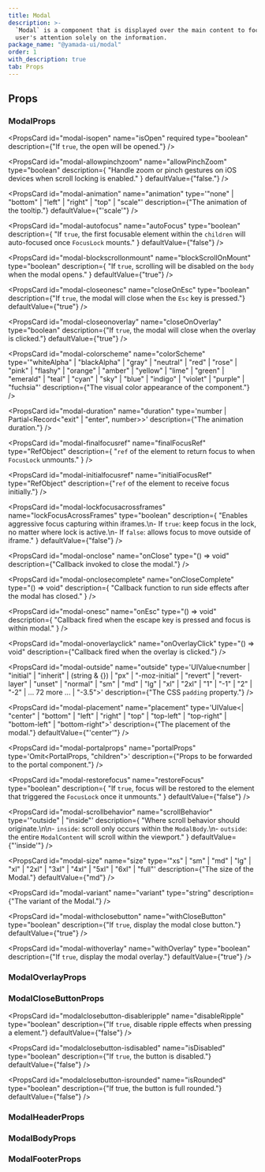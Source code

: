 ```yaml
---
title: Modal
description: >-
  `Modal` is a component that is displayed over the main content to focus the
  user's attention solely on the information.
package_name: "@yamada-ui/modal"
order: 1
with_description: true
tab: Props
---
```


## Props

### ModalProps

<PropsCard
  id="modal-isopen"
  name="isOpen"
  required
  type="boolean"
  description={"If `true`, the open will be opened."}
/>

<PropsCard id="modal-about" name="about" type="string" />

<PropsCard id="modal-accesskey" name="accessKey" type="string" />

<PropsCard
  id="modal-allowpinchzoom"
  name="allowPinchZoom"
  type="boolean"
  description={
    "Handle zoom or pinch gestures on iOS devices when scroll locking is enabled."
  }
  defaultValue={"false."}
/>

<PropsCard
  id="modal-animation"
  name="animation"
  type='"none" | "bottom" | "left" | "right" | "top" | "scale"'
  description={"The animation of the tooltip."}
  defaultValue={"'scale'"}
/>

<PropsCard
  id="modal-aria-activedescendant"
  name="aria-activedescendant"
  type="string"
/>

<PropsCard id="modal-aria-atomic" name="aria-atomic" type="Booleanish" />

<PropsCard
  id="modal-aria-autocomplete"
  name="aria-autocomplete"
  type='"list" | "none" | "inline" | "both"'
/>

<PropsCard
  id="modal-aria-braillelabel"
  name="aria-braillelabel"
  type="string"
/>

<PropsCard
  id="modal-aria-brailleroledescription"
  name="aria-brailleroledescription"
  type="string"
/>

<PropsCard id="modal-aria-busy" name="aria-busy" type="Booleanish" />

<PropsCard
  id="modal-aria-checked"
  name="aria-checked"
  type='boolean | "true" | "false" | "mixed"'
/>

<PropsCard id="modal-aria-colcount" name="aria-colcount" type="number" />

<PropsCard id="modal-aria-colindex" name="aria-colindex" type="number" />

<PropsCard
  id="modal-aria-colindextext"
  name="aria-colindextext"
  type="string"
/>

<PropsCard id="modal-aria-colspan" name="aria-colspan" type="number" />

<PropsCard id="modal-aria-controls" name="aria-controls" type="string" />

<PropsCard
  id="modal-aria-current"
  name="aria-current"
  type='type ONLY_FOR_FORMAT =
  | boolean
  | "time"
  | "true"
  | "false"
  | "step"
  | "page"
  | "location"
  | "date"'
/>

<PropsCard id="modal-aria-describedby" name="aria-describedby" type="string" />

<PropsCard id="modal-aria-description" name="aria-description" type="string" />

<PropsCard id="modal-aria-details" name="aria-details" type="string" />

<PropsCard id="modal-aria-disabled" name="aria-disabled" type="Booleanish" />

<PropsCard
  id="modal-aria-dropeffect"
  name="aria-dropeffect"
  type='"link" | "none" | "copy" | "execute" | "move" | "popup"'
/>

<PropsCard
  id="modal-aria-errormessage"
  name="aria-errormessage"
  type="string"
/>

<PropsCard id="modal-aria-expanded" name="aria-expanded" type="Booleanish" />

<PropsCard id="modal-aria-flowto" name="aria-flowto" type="string" />

<PropsCard id="modal-aria-grabbed" name="aria-grabbed" type="Booleanish" />

<PropsCard
  id="modal-aria-haspopup"
  name="aria-haspopup"
  type='type ONLY_FOR_FORMAT =
  | boolean
  | "dialog"
  | "menu"
  | "true"
  | "false"
  | "grid"
  | "listbox"
  | "tree"'
/>

<PropsCard id="modal-aria-hidden" name="aria-hidden" type="Booleanish" />

<PropsCard
  id="modal-aria-invalid"
  name="aria-invalid"
  type='boolean | "true" | "false" | "grammar" | "spelling"'
/>

<PropsCard
  id="modal-aria-keyshortcuts"
  name="aria-keyshortcuts"
  type="string"
/>

<PropsCard id="modal-aria-label" name="aria-label" type="string" />

<PropsCard id="modal-aria-labelledby" name="aria-labelledby" type="string" />

<PropsCard id="modal-aria-level" name="aria-level" type="number" />

<PropsCard
  id="modal-aria-live"
  name="aria-live"
  type='"off" | "assertive" | "polite"'
/>

<PropsCard id="modal-aria-modal" name="aria-modal" type="Booleanish" />

<PropsCard id="modal-aria-multiline" name="aria-multiline" type="Booleanish" />

<PropsCard
  id="modal-aria-multiselectable"
  name="aria-multiselectable"
  type="Booleanish"
/>

<PropsCard
  id="modal-aria-orientation"
  name="aria-orientation"
  type='"horizontal" | "vertical"'
/>

<PropsCard id="modal-aria-owns" name="aria-owns" type="string" />

<PropsCard id="modal-aria-placeholder" name="aria-placeholder" type="string" />

<PropsCard id="modal-aria-posinset" name="aria-posinset" type="number" />

<PropsCard
  id="modal-aria-pressed"
  name="aria-pressed"
  type='boolean | "true" | "false" | "mixed"'
/>

<PropsCard id="modal-aria-readonly" name="aria-readonly" type="Booleanish" />

<PropsCard
  id="modal-aria-relevant"
  name="aria-relevant"
  type='type ONLY_FOR_FORMAT =
  | "text"
  | "all"
  | "additions"
  | "additions removals"
  | "additions text"
  | "removals"
  | "removals additions"
  | "removals text"
  | "text additions"
  | "text removals"'
/>

<PropsCard id="modal-aria-required" name="aria-required" type="Booleanish" />

<PropsCard
  id="modal-aria-roledescription"
  name="aria-roledescription"
  type="string"
/>

<PropsCard id="modal-aria-rowcount" name="aria-rowcount" type="number" />

<PropsCard id="modal-aria-rowindex" name="aria-rowindex" type="number" />

<PropsCard
  id="modal-aria-rowindextext"
  name="aria-rowindextext"
  type="string"
/>

<PropsCard id="modal-aria-rowspan" name="aria-rowspan" type="number" />

<PropsCard id="modal-aria-selected" name="aria-selected" type="Booleanish" />

<PropsCard id="modal-aria-setsize" name="aria-setsize" type="number" />

<PropsCard
  id="modal-aria-sort"
  name="aria-sort"
  type='"none" | "ascending" | "descending" | "other"'
/>

<PropsCard id="modal-aria-valuemax" name="aria-valuemax" type="number" />

<PropsCard id="modal-aria-valuemin" name="aria-valuemin" type="number" />

<PropsCard id="modal-aria-valuenow" name="aria-valuenow" type="number" />

<PropsCard id="modal-aria-valuetext" name="aria-valuetext" type="string" />

<PropsCard
  id="modal-as"
  name="as"
  type='"symbol" | "object" | "a" | "abbr" | "address" | "area" | "article" | "aside" | "audio" | "b" | "base" | "bdi" | "bdo" | "big" | "blockquote" | "body" | "br" | "button" | "canvas" | ... 149 more ... | "view"'
/>

<PropsCard id="modal-autocapitalize" name="autoCapitalize" type="string" />

<PropsCard id="modal-autocorrect" name="autoCorrect" type="string" />

<PropsCard
  id="modal-autofocus"
  name="autoFocus"
  type="boolean"
  description={
    "If `true`, the first focusable element within the `children` will auto-focused once `FocusLock` mounts."
  }
  defaultValue={"false"}
/>

<PropsCard id="modal-autosave" name="autoSave" type="string" />

<PropsCard
  id="modal-blockscrollonmount"
  name="blockScrollOnMount"
  type="boolean"
  description={
    "If `true`, scrolling will be disabled on the `body` when the modal opens."
  }
  defaultValue={"true"}
/>

<PropsCard id="modal-classname" name="className" type="string" />

<PropsCard
  id="modal-closeonesc"
  name="closeOnEsc"
  type="boolean"
  description={"If `true`, the modal will close when the `Esc` key is pressed."}
  defaultValue={"true"}
/>

<PropsCard
  id="modal-closeonoverlay"
  name="closeOnOverlay"
  type="boolean"
  description={"If `true`, the modal will close when the overlay is clicked."}
  defaultValue={"true"}
/>

<PropsCard
  id="modal-colorscheme"
  name="colorScheme"
  type='"whiteAlpha" | "blackAlpha" | "gray" | "neutral" | "red" | "rose" | "pink" | "flashy" | "orange" | "amber" | "yellow" | "lime" | "green" | "emerald" | "teal" | "cyan" | "sky" | "blue" | "indigo" | "violet" | "purple" | "fuchsia"'
  description={"The visual color appearance of the component."}
/>

<PropsCard id="modal-content" name="content" type="string" />

<PropsCard
  id="modal-contenteditable"
  name="contentEditable"
  type='"inherit" | Booleanish | "plaintext-only"'
/>

<PropsCard id="modal-contextmenu" name="contextMenu" type="string" />

<PropsCard
  id="modal-dangerouslysetinnerhtml"
  name="dangerouslySetInnerHTML"
  type="{ __html: string | TrustedHTML }"
/>

<PropsCard id="modal-datatype" name="datatype" type="string" />

<PropsCard id="modal-defaultchecked" name="defaultChecked" type="boolean" />

<PropsCard
  id="modal-defaultvalue"
  name="defaultValue"
  type="string | number | readonly string[]"
/>

<PropsCard id="modal-dir" name="dir" type="string" />

<PropsCard id="modal-draggable" name="draggable" type="Booleanish" />

<PropsCard
  id="modal-duration"
  name="duration"
  type='number | Partial<Record<"exit" | "enter", number>>'
  description={"The animation duration."}
/>

<PropsCard
  id="modal-finalfocusref"
  name="finalFocusRef"
  type="RefObject<FocusableElement>"
  description={
    "`ref` of the element to return focus to when `FocusLock` unmounts."
  }
/>

<PropsCard id="modal-hidden" name="hidden" type="boolean" />

<PropsCard id="modal-id" name="id" type="string" />

<PropsCard
  id="modal-initialfocusref"
  name="initialFocusRef"
  type="RefObject<FocusableElement>"
  description={"`ref` of the element to receive focus initially."}
/>

<PropsCard id="modal-inlist" name="inlist" type="any" />

<PropsCard
  id="modal-inputmode"
  name="inputMode"
  type='type ONLY_FOR_FORMAT =
  | "search"
  | "text"
  | "none"
  | "tel"
  | "url"
  | "email"
  | "numeric"
  | "decimal"'
/>

<PropsCard id="modal-is" name="is" type="string" />

<PropsCard id="modal-itemid" name="itemID" type="string" />

<PropsCard id="modal-itemprop" name="itemProp" type="string" />

<PropsCard id="modal-itemref" name="itemRef" type="string" />

<PropsCard id="modal-itemscope" name="itemScope" type="boolean" />

<PropsCard id="modal-itemtype" name="itemType" type="string" />

<PropsCard id="modal-lang" name="lang" type="string" />

<PropsCard
  id="modal-lockfocusacrossframes"
  name="lockFocusAcrossFrames"
  type="boolean"
  description={
    "Enables aggressive focus capturing within iframes.\n- If `true`: keep focus in the lock, no matter where lock is active.\n- If `false`:  allows focus to move outside of iframe."
  }
  defaultValue={"false"}
/>

<PropsCard id="modal-nonce" name="nonce" type="string" />

<PropsCard
  id="modal-onabort"
  name="onAbort"
  type="ReactEventHandler<HTMLElement>"
/>

<PropsCard
  id="modal-onabortcapture"
  name="onAbortCapture"
  type="ReactEventHandler<HTMLElement>"
/>

<PropsCard
  id="modal-onanimationend"
  name="onAnimationEnd"
  type="AnimationEventHandler<HTMLElement>"
/>

<PropsCard
  id="modal-onanimationendcapture"
  name="onAnimationEndCapture"
  type="AnimationEventHandler<HTMLElement>"
/>

<PropsCard
  id="modal-onanimationiteration"
  name="onAnimationIteration"
  type="AnimationEventHandler<HTMLElement>"
/>

<PropsCard
  id="modal-onanimationiterationcapture"
  name="onAnimationIterationCapture"
  type="AnimationEventHandler<HTMLElement>"
/>

<PropsCard
  id="modal-onanimationstartcapture"
  name="onAnimationStartCapture"
  type="AnimationEventHandler<HTMLElement>"
/>

<PropsCard
  id="modal-onauxclick"
  name="onAuxClick"
  type="MouseEventHandler<HTMLElement>"
/>

<PropsCard
  id="modal-onauxclickcapture"
  name="onAuxClickCapture"
  type="MouseEventHandler<HTMLElement>"
/>

<PropsCard
  id="modal-onbeforeinput"
  name="onBeforeInput"
  type="FormEventHandler<HTMLElement>"
/>

<PropsCard
  id="modal-onbeforeinputcapture"
  name="onBeforeInputCapture"
  type="FormEventHandler<HTMLElement>"
/>

<PropsCard
  id="modal-onblur"
  name="onBlur"
  type="FocusEventHandler<HTMLElement>"
/>

<PropsCard
  id="modal-onblurcapture"
  name="onBlurCapture"
  type="FocusEventHandler<HTMLElement>"
/>

<PropsCard
  id="modal-oncanplay"
  name="onCanPlay"
  type="ReactEventHandler<HTMLElement>"
/>

<PropsCard
  id="modal-oncanplaycapture"
  name="onCanPlayCapture"
  type="ReactEventHandler<HTMLElement>"
/>

<PropsCard
  id="modal-oncanplaythrough"
  name="onCanPlayThrough"
  type="ReactEventHandler<HTMLElement>"
/>

<PropsCard
  id="modal-oncanplaythroughcapture"
  name="onCanPlayThroughCapture"
  type="ReactEventHandler<HTMLElement>"
/>

<PropsCard
  id="modal-onchange"
  name="onChange"
  type="FormEventHandler<HTMLElement>"
/>

<PropsCard
  id="modal-onchangecapture"
  name="onChangeCapture"
  type="FormEventHandler<HTMLElement>"
/>

<PropsCard
  id="modal-onclick"
  name="onClick"
  type="MouseEventHandler<HTMLElement>"
/>

<PropsCard
  id="modal-onclickcapture"
  name="onClickCapture"
  type="MouseEventHandler<HTMLElement>"
/>

<PropsCard
  id="modal-onclose"
  name="onClose"
  type="() => void"
  description={"Callback invoked to close the modal."}
/>

<PropsCard
  id="modal-onclosecomplete"
  name="onCloseComplete"
  type="() => void"
  description={
    "Callback function to run side effects after the modal has closed."
  }
/>

<PropsCard
  id="modal-oncompositionend"
  name="onCompositionEnd"
  type="CompositionEventHandler<HTMLElement>"
/>

<PropsCard
  id="modal-oncompositionendcapture"
  name="onCompositionEndCapture"
  type="CompositionEventHandler<HTMLElement>"
/>

<PropsCard
  id="modal-oncompositionstart"
  name="onCompositionStart"
  type="CompositionEventHandler<HTMLElement>"
/>

<PropsCard
  id="modal-oncompositionstartcapture"
  name="onCompositionStartCapture"
  type="CompositionEventHandler<HTMLElement>"
/>

<PropsCard
  id="modal-oncompositionupdate"
  name="onCompositionUpdate"
  type="CompositionEventHandler<HTMLElement>"
/>

<PropsCard
  id="modal-oncompositionupdatecapture"
  name="onCompositionUpdateCapture"
  type="CompositionEventHandler<HTMLElement>"
/>

<PropsCard
  id="modal-oncontextmenu"
  name="onContextMenu"
  type="MouseEventHandler<HTMLElement>"
/>

<PropsCard
  id="modal-oncontextmenucapture"
  name="onContextMenuCapture"
  type="MouseEventHandler<HTMLElement>"
/>

<PropsCard
  id="modal-oncopy"
  name="onCopy"
  type="ClipboardEventHandler<HTMLElement>"
/>

<PropsCard
  id="modal-oncopycapture"
  name="onCopyCapture"
  type="ClipboardEventHandler<HTMLElement>"
/>

<PropsCard
  id="modal-oncut"
  name="onCut"
  type="ClipboardEventHandler<HTMLElement>"
/>

<PropsCard
  id="modal-oncutcapture"
  name="onCutCapture"
  type="ClipboardEventHandler<HTMLElement>"
/>

<PropsCard
  id="modal-ondoubleclick"
  name="onDoubleClick"
  type="MouseEventHandler<HTMLElement>"
/>

<PropsCard
  id="modal-ondoubleclickcapture"
  name="onDoubleClickCapture"
  type="MouseEventHandler<HTMLElement>"
/>

<PropsCard
  id="modal-ondragcapture"
  name="onDragCapture"
  type="DragEventHandler<HTMLElement>"
/>

<PropsCard
  id="modal-ondragendcapture"
  name="onDragEndCapture"
  type="DragEventHandler<HTMLElement>"
/>

<PropsCard
  id="modal-ondragenter"
  name="onDragEnter"
  type="DragEventHandler<HTMLElement>"
/>

<PropsCard
  id="modal-ondragentercapture"
  name="onDragEnterCapture"
  type="DragEventHandler<HTMLElement>"
/>

<PropsCard
  id="modal-ondragexit"
  name="onDragExit"
  type="DragEventHandler<HTMLElement>"
/>

<PropsCard
  id="modal-ondragexitcapture"
  name="onDragExitCapture"
  type="DragEventHandler<HTMLElement>"
/>

<PropsCard
  id="modal-ondragleave"
  name="onDragLeave"
  type="DragEventHandler<HTMLElement>"
/>

<PropsCard
  id="modal-ondragleavecapture"
  name="onDragLeaveCapture"
  type="DragEventHandler<HTMLElement>"
/>

<PropsCard
  id="modal-ondragover"
  name="onDragOver"
  type="DragEventHandler<HTMLElement>"
/>

<PropsCard
  id="modal-ondragovercapture"
  name="onDragOverCapture"
  type="DragEventHandler<HTMLElement>"
/>

<PropsCard
  id="modal-ondragstartcapture"
  name="onDragStartCapture"
  type="DragEventHandler<HTMLElement>"
/>

<PropsCard
  id="modal-ondrop"
  name="onDrop"
  type="DragEventHandler<HTMLElement>"
/>

<PropsCard
  id="modal-ondropcapture"
  name="onDropCapture"
  type="DragEventHandler<HTMLElement>"
/>

<PropsCard
  id="modal-ondurationchange"
  name="onDurationChange"
  type="ReactEventHandler<HTMLElement>"
/>

<PropsCard
  id="modal-ondurationchangecapture"
  name="onDurationChangeCapture"
  type="ReactEventHandler<HTMLElement>"
/>

<PropsCard
  id="modal-onemptied"
  name="onEmptied"
  type="ReactEventHandler<HTMLElement>"
/>

<PropsCard
  id="modal-onemptiedcapture"
  name="onEmptiedCapture"
  type="ReactEventHandler<HTMLElement>"
/>

<PropsCard
  id="modal-onencrypted"
  name="onEncrypted"
  type="ReactEventHandler<HTMLElement>"
/>

<PropsCard
  id="modal-onencryptedcapture"
  name="onEncryptedCapture"
  type="ReactEventHandler<HTMLElement>"
/>

<PropsCard
  id="modal-onended"
  name="onEnded"
  type="ReactEventHandler<HTMLElement>"
/>

<PropsCard
  id="modal-onendedcapture"
  name="onEndedCapture"
  type="ReactEventHandler<HTMLElement>"
/>

<PropsCard
  id="modal-onerror"
  name="onError"
  type="ReactEventHandler<HTMLElement>"
/>

<PropsCard
  id="modal-onerrorcapture"
  name="onErrorCapture"
  type="ReactEventHandler<HTMLElement>"
/>

<PropsCard
  id="modal-onesc"
  name="onEsc"
  type="() => void"
  description={
    "Callback fired when the escape key is pressed and focus is within modal."
  }
/>

<PropsCard
  id="modal-onfocus"
  name="onFocus"
  type="FocusEventHandler<HTMLElement>"
/>

<PropsCard
  id="modal-onfocuscapture"
  name="onFocusCapture"
  type="FocusEventHandler<HTMLElement>"
/>

<PropsCard
  id="modal-ongotpointercapture"
  name="onGotPointerCapture"
  type="PointerEventHandler<HTMLElement>"
/>

<PropsCard
  id="modal-ongotpointercapturecapture"
  name="onGotPointerCaptureCapture"
  type="PointerEventHandler<HTMLElement>"
/>

<PropsCard
  id="modal-oninput"
  name="onInput"
  type="FormEventHandler<HTMLElement>"
/>

<PropsCard
  id="modal-oninputcapture"
  name="onInputCapture"
  type="FormEventHandler<HTMLElement>"
/>

<PropsCard
  id="modal-oninvalid"
  name="onInvalid"
  type="FormEventHandler<HTMLElement>"
/>

<PropsCard
  id="modal-oninvalidcapture"
  name="onInvalidCapture"
  type="FormEventHandler<HTMLElement>"
/>

<PropsCard
  id="modal-onkeydown"
  name="onKeyDown"
  type="KeyboardEventHandler<HTMLElement>"
/>

<PropsCard
  id="modal-onkeydowncapture"
  name="onKeyDownCapture"
  type="KeyboardEventHandler<HTMLElement>"
/>

<PropsCard
  id="modal-onkeypress"
  name="onKeyPress"
  type="KeyboardEventHandler<HTMLElement>"
/>

<PropsCard
  id="modal-onkeypresscapture"
  name="onKeyPressCapture"
  type="KeyboardEventHandler<HTMLElement>"
/>

<PropsCard
  id="modal-onkeyup"
  name="onKeyUp"
  type="KeyboardEventHandler<HTMLElement>"
/>

<PropsCard
  id="modal-onkeyupcapture"
  name="onKeyUpCapture"
  type="KeyboardEventHandler<HTMLElement>"
/>

<PropsCard
  id="modal-onload"
  name="onLoad"
  type="ReactEventHandler<HTMLElement>"
/>

<PropsCard
  id="modal-onloadcapture"
  name="onLoadCapture"
  type="ReactEventHandler<HTMLElement>"
/>

<PropsCard
  id="modal-onloadeddata"
  name="onLoadedData"
  type="ReactEventHandler<HTMLElement>"
/>

<PropsCard
  id="modal-onloadeddatacapture"
  name="onLoadedDataCapture"
  type="ReactEventHandler<HTMLElement>"
/>

<PropsCard
  id="modal-onloadedmetadata"
  name="onLoadedMetadata"
  type="ReactEventHandler<HTMLElement>"
/>

<PropsCard
  id="modal-onloadedmetadatacapture"
  name="onLoadedMetadataCapture"
  type="ReactEventHandler<HTMLElement>"
/>

<PropsCard
  id="modal-onloadstart"
  name="onLoadStart"
  type="ReactEventHandler<HTMLElement>"
/>

<PropsCard
  id="modal-onloadstartcapture"
  name="onLoadStartCapture"
  type="ReactEventHandler<HTMLElement>"
/>

<PropsCard
  id="modal-onlostpointercapture"
  name="onLostPointerCapture"
  type="PointerEventHandler<HTMLElement>"
/>

<PropsCard
  id="modal-onlostpointercapturecapture"
  name="onLostPointerCaptureCapture"
  type="PointerEventHandler<HTMLElement>"
/>

<PropsCard
  id="modal-onmousedown"
  name="onMouseDown"
  type="MouseEventHandler<HTMLElement>"
/>

<PropsCard
  id="modal-onmousedowncapture"
  name="onMouseDownCapture"
  type="MouseEventHandler<HTMLElement>"
/>

<PropsCard
  id="modal-onmouseenter"
  name="onMouseEnter"
  type="MouseEventHandler<HTMLElement>"
/>

<PropsCard
  id="modal-onmouseleave"
  name="onMouseLeave"
  type="MouseEventHandler<HTMLElement>"
/>

<PropsCard
  id="modal-onmousemove"
  name="onMouseMove"
  type="MouseEventHandler<HTMLElement>"
/>

<PropsCard
  id="modal-onmousemovecapture"
  name="onMouseMoveCapture"
  type="MouseEventHandler<HTMLElement>"
/>

<PropsCard
  id="modal-onmouseout"
  name="onMouseOut"
  type="MouseEventHandler<HTMLElement>"
/>

<PropsCard
  id="modal-onmouseoutcapture"
  name="onMouseOutCapture"
  type="MouseEventHandler<HTMLElement>"
/>

<PropsCard
  id="modal-onmouseover"
  name="onMouseOver"
  type="MouseEventHandler<HTMLElement>"
/>

<PropsCard
  id="modal-onmouseovercapture"
  name="onMouseOverCapture"
  type="MouseEventHandler<HTMLElement>"
/>

<PropsCard
  id="modal-onmouseup"
  name="onMouseUp"
  type="MouseEventHandler<HTMLElement>"
/>

<PropsCard
  id="modal-onmouseupcapture"
  name="onMouseUpCapture"
  type="MouseEventHandler<HTMLElement>"
/>

<PropsCard
  id="modal-onoverlayclick"
  name="onOverlayClick"
  type="() => void"
  description={"Callback fired when the overlay is clicked."}
/>

<PropsCard
  id="modal-onpaste"
  name="onPaste"
  type="ClipboardEventHandler<HTMLElement>"
/>

<PropsCard
  id="modal-onpastecapture"
  name="onPasteCapture"
  type="ClipboardEventHandler<HTMLElement>"
/>

<PropsCard
  id="modal-onpause"
  name="onPause"
  type="ReactEventHandler<HTMLElement>"
/>

<PropsCard
  id="modal-onpausecapture"
  name="onPauseCapture"
  type="ReactEventHandler<HTMLElement>"
/>

<PropsCard
  id="modal-onplay"
  name="onPlay"
  type="ReactEventHandler<HTMLElement>"
/>

<PropsCard
  id="modal-onplaycapture"
  name="onPlayCapture"
  type="ReactEventHandler<HTMLElement>"
/>

<PropsCard
  id="modal-onplaying"
  name="onPlaying"
  type="ReactEventHandler<HTMLElement>"
/>

<PropsCard
  id="modal-onplayingcapture"
  name="onPlayingCapture"
  type="ReactEventHandler<HTMLElement>"
/>

<PropsCard
  id="modal-onpointercancel"
  name="onPointerCancel"
  type="PointerEventHandler<HTMLElement>"
/>

<PropsCard
  id="modal-onpointercancelcapture"
  name="onPointerCancelCapture"
  type="PointerEventHandler<HTMLElement>"
/>

<PropsCard
  id="modal-onpointerdown"
  name="onPointerDown"
  type="PointerEventHandler<HTMLElement>"
/>

<PropsCard
  id="modal-onpointerdowncapture"
  name="onPointerDownCapture"
  type="PointerEventHandler<HTMLElement>"
/>

<PropsCard
  id="modal-onpointerenter"
  name="onPointerEnter"
  type="PointerEventHandler<HTMLElement>"
/>

<PropsCard
  id="modal-onpointerleave"
  name="onPointerLeave"
  type="PointerEventHandler<HTMLElement>"
/>

<PropsCard
  id="modal-onpointermove"
  name="onPointerMove"
  type="PointerEventHandler<HTMLElement>"
/>

<PropsCard
  id="modal-onpointermovecapture"
  name="onPointerMoveCapture"
  type="PointerEventHandler<HTMLElement>"
/>

<PropsCard
  id="modal-onpointerout"
  name="onPointerOut"
  type="PointerEventHandler<HTMLElement>"
/>

<PropsCard
  id="modal-onpointeroutcapture"
  name="onPointerOutCapture"
  type="PointerEventHandler<HTMLElement>"
/>

<PropsCard
  id="modal-onpointerover"
  name="onPointerOver"
  type="PointerEventHandler<HTMLElement>"
/>

<PropsCard
  id="modal-onpointerovercapture"
  name="onPointerOverCapture"
  type="PointerEventHandler<HTMLElement>"
/>

<PropsCard
  id="modal-onpointerup"
  name="onPointerUp"
  type="PointerEventHandler<HTMLElement>"
/>

<PropsCard
  id="modal-onpointerupcapture"
  name="onPointerUpCapture"
  type="PointerEventHandler<HTMLElement>"
/>

<PropsCard
  id="modal-onprogress"
  name="onProgress"
  type="ReactEventHandler<HTMLElement>"
/>

<PropsCard
  id="modal-onprogresscapture"
  name="onProgressCapture"
  type="ReactEventHandler<HTMLElement>"
/>

<PropsCard
  id="modal-onratechange"
  name="onRateChange"
  type="ReactEventHandler<HTMLElement>"
/>

<PropsCard
  id="modal-onratechangecapture"
  name="onRateChangeCapture"
  type="ReactEventHandler<HTMLElement>"
/>

<PropsCard
  id="modal-onreset"
  name="onReset"
  type="FormEventHandler<HTMLElement>"
/>

<PropsCard
  id="modal-onresetcapture"
  name="onResetCapture"
  type="FormEventHandler<HTMLElement>"
/>

<PropsCard
  id="modal-onresize"
  name="onResize"
  type="ReactEventHandler<HTMLElement>"
/>

<PropsCard
  id="modal-onresizecapture"
  name="onResizeCapture"
  type="ReactEventHandler<HTMLElement>"
/>

<PropsCard
  id="modal-onscroll"
  name="onScroll"
  type="UIEventHandler<HTMLElement>"
/>

<PropsCard
  id="modal-onscrollcapture"
  name="onScrollCapture"
  type="UIEventHandler<HTMLElement>"
/>

<PropsCard
  id="modal-onseeked"
  name="onSeeked"
  type="ReactEventHandler<HTMLElement>"
/>

<PropsCard
  id="modal-onseekedcapture"
  name="onSeekedCapture"
  type="ReactEventHandler<HTMLElement>"
/>

<PropsCard
  id="modal-onseeking"
  name="onSeeking"
  type="ReactEventHandler<HTMLElement>"
/>

<PropsCard
  id="modal-onseekingcapture"
  name="onSeekingCapture"
  type="ReactEventHandler<HTMLElement>"
/>

<PropsCard
  id="modal-onselect"
  name="onSelect"
  type="ReactEventHandler<HTMLElement>"
/>

<PropsCard
  id="modal-onselectcapture"
  name="onSelectCapture"
  type="ReactEventHandler<HTMLElement>"
/>

<PropsCard
  id="modal-onstalled"
  name="onStalled"
  type="ReactEventHandler<HTMLElement>"
/>

<PropsCard
  id="modal-onstalledcapture"
  name="onStalledCapture"
  type="ReactEventHandler<HTMLElement>"
/>

<PropsCard
  id="modal-onsubmit"
  name="onSubmit"
  type="FormEventHandler<HTMLElement>"
/>

<PropsCard
  id="modal-onsubmitcapture"
  name="onSubmitCapture"
  type="FormEventHandler<HTMLElement>"
/>

<PropsCard
  id="modal-onsuspend"
  name="onSuspend"
  type="ReactEventHandler<HTMLElement>"
/>

<PropsCard
  id="modal-onsuspendcapture"
  name="onSuspendCapture"
  type="ReactEventHandler<HTMLElement>"
/>

<PropsCard
  id="modal-ontimeupdate"
  name="onTimeUpdate"
  type="ReactEventHandler<HTMLElement>"
/>

<PropsCard
  id="modal-ontimeupdatecapture"
  name="onTimeUpdateCapture"
  type="ReactEventHandler<HTMLElement>"
/>

<PropsCard
  id="modal-ontouchcancel"
  name="onTouchCancel"
  type="TouchEventHandler<HTMLElement>"
/>

<PropsCard
  id="modal-ontouchcancelcapture"
  name="onTouchCancelCapture"
  type="TouchEventHandler<HTMLElement>"
/>

<PropsCard
  id="modal-ontouchend"
  name="onTouchEnd"
  type="TouchEventHandler<HTMLElement>"
/>

<PropsCard
  id="modal-ontouchendcapture"
  name="onTouchEndCapture"
  type="TouchEventHandler<HTMLElement>"
/>

<PropsCard
  id="modal-ontouchmove"
  name="onTouchMove"
  type="TouchEventHandler<HTMLElement>"
/>

<PropsCard
  id="modal-ontouchmovecapture"
  name="onTouchMoveCapture"
  type="TouchEventHandler<HTMLElement>"
/>

<PropsCard
  id="modal-ontouchstart"
  name="onTouchStart"
  type="TouchEventHandler<HTMLElement>"
/>

<PropsCard
  id="modal-ontouchstartcapture"
  name="onTouchStartCapture"
  type="TouchEventHandler<HTMLElement>"
/>

<PropsCard
  id="modal-ontransitionend"
  name="onTransitionEnd"
  type="TransitionEventHandler<HTMLElement>"
/>

<PropsCard
  id="modal-ontransitionendcapture"
  name="onTransitionEndCapture"
  type="TransitionEventHandler<HTMLElement>"
/>

<PropsCard
  id="modal-onvolumechange"
  name="onVolumeChange"
  type="ReactEventHandler<HTMLElement>"
/>

<PropsCard
  id="modal-onvolumechangecapture"
  name="onVolumeChangeCapture"
  type="ReactEventHandler<HTMLElement>"
/>

<PropsCard
  id="modal-onwaiting"
  name="onWaiting"
  type="ReactEventHandler<HTMLElement>"
/>

<PropsCard
  id="modal-onwaitingcapture"
  name="onWaitingCapture"
  type="ReactEventHandler<HTMLElement>"
/>

<PropsCard
  id="modal-onwheel"
  name="onWheel"
  type="WheelEventHandler<HTMLElement>"
/>

<PropsCard
  id="modal-onwheelcapture"
  name="onWheelCapture"
  type="WheelEventHandler<HTMLElement>"
/>

<PropsCard
  id="modal-outside"
  name="outside"
  type='UIValue<number | "initial" | "inherit" | (string & {}) | "px" | "-moz-initial" | "revert" | "revert-layer" | "unset" | "normal" | "sm" | "md" | "lg" | "xl" | "2xl" | "1" | "-1" | "2" | "-2" | ... 72 more ... | "-3.5">'
  description={"The CSS `padding` property."}
/>

<PropsCard
  id="modal-placement"
  name="placement"
  type='UIValue<| "center"
  | "bottom"
  | "left"
  | "right"
  | "top"
  | "top-left"
  | "top-right"
  | "bottom-left"
  | "bottom-right">'
  description={"The placement of the modal."}
  defaultValue={"'center'"}
/>

<PropsCard
  id="modal-portalprops"
  name="portalProps"
  type='Omit<PortalProps, "children">'
  description={"Props to be forwarded to the portal component."}
/>

<PropsCard id="modal-prefix" name="prefix" type="string" />

<PropsCard id="modal-property" name="property" type="string" />

<PropsCard id="modal-radiogroup" name="radioGroup" type="string" />

<PropsCard id="modal-rel" name="rel" type="string" />

<PropsCard id="modal-resource" name="resource" type="string" />

<PropsCard
  id="modal-restorefocus"
  name="restoreFocus"
  type="boolean"
  description={
    "If `true`, focus will be restored to the element that triggered the `FocusLock` once it unmounts."
  }
  defaultValue={"false"}
/>

<PropsCard id="modal-results" name="results" type="number" />

<PropsCard id="modal-rev" name="rev" type="string" />

<PropsCard id="modal-role" name="role" type="AriaRole" />

<PropsCard
  id="modal-scrollbehavior"
  name="scrollBehavior"
  type='"outside" | "inside"'
  description={
    "Where scroll behavior should originate.\n\n- `inside`: scroll only occurs within the `ModalBody`.\n- `outside`: the entire `ModalContent` will scroll within the viewport."
  }
  defaultValue={"'inside'"}
/>

<PropsCard id="modal-security" name="security" type="string" />

<PropsCard
  id="modal-size"
  name="size"
  type='"xs" | "sm" | "md" | "lg" | "xl" | "2xl" | "3xl" | "4xl" | "5xl" | "6xl" | "full"'
  description={"The size of the Modal."}
  defaultValue={"md"}
/>

<PropsCard id="modal-slot" name="slot" type="string" />

<PropsCard id="modal-spellcheck" name="spellCheck" type="Booleanish" />

<PropsCard
  id="modal-suppresscontenteditablewarning"
  name="suppressContentEditableWarning"
  type="boolean"
/>

<PropsCard
  id="modal-suppresshydrationwarning"
  name="suppressHydrationWarning"
  type="boolean"
/>

<PropsCard id="modal-tabindex" name="tabIndex" type="number" />

<PropsCard id="modal-title" name="title" type="string" />

<PropsCard id="modal-translate" name="translate" type='"yes" | "no"' />

<PropsCard id="modal-typeof" name="typeof" type="string" />

<PropsCard id="modal-unselectable" name="unselectable" type='"on" | "off"' />

<PropsCard
  id="modal-variant"
  name="variant"
  type="string"
  description={"The variant of the Modal."}
/>

<PropsCard id="modal-vocab" name="vocab" type="string" />

<PropsCard
  id="modal-withclosebutton"
  name="withCloseButton"
  type="boolean"
  description={"If `true`, display the modal close button."}
  defaultValue={"true"}
/>

<PropsCard
  id="modal-withoverlay"
  name="withOverlay"
  type="boolean"
  description={"If `true`, display the modal overlay."}
  defaultValue={"true"}
/>

### ModalOverlayProps

### ModalCloseButtonProps

<PropsCard
  id="modalclosebutton-disableripple"
  name="disableRipple"
  type="boolean"
  description={"If `true`, disable ripple effects when pressing a element."}
  defaultValue={"false"}
/>

<PropsCard
  id="modalclosebutton-isdisabled"
  name="isDisabled"
  type="boolean"
  description={"If `true`, the button is disabled."}
  defaultValue={"false"}
/>

<PropsCard
  id="modalclosebutton-isrounded"
  name="isRounded"
  type="boolean"
  description={"If true, the button is full rounded."}
  defaultValue={"false"}
/>

### ModalHeaderProps

### ModalBodyProps

### ModalFooterProps

